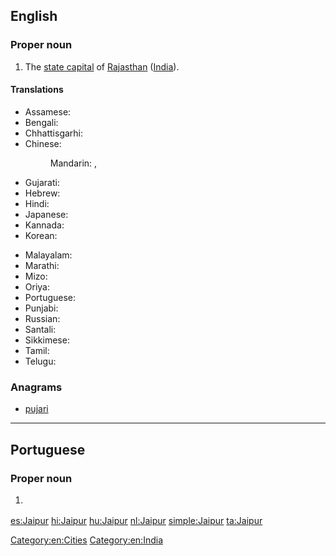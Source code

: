==English==
{{wikipedia}}

===Proper noun===
{{en-proper noun}}

# The [[state capital]] of [[Rajasthan]] ([[India]]).

====Translations====
{{trans-top|capital of Rajasthan, India}}
* Assamese: {{t-needed|as}}
* Bengali: {{t|bn|জয়পুর|sc=Beng}}
* Chhattisgarhi: {{t-needed|hne}}
* Chinese:
*: Mandarin: {{t|cmn|齋浦爾|sc=Hani}}, {{t|cmn|斋浦尔|tr=Zhāipǔ'ěr|sc=Hani}}
* Gujarati: {{t|gu|જયપુર|sc=Gujr}}
* Hebrew: {{t|he|ג'איפור}}
* Hindi: {{t+|hi|जयपुर|tr=jaypur}}
* Japanese: {{t|ja|ジャイプル|tr=Jaipuru}}
* Kannada: {{t-needed|kn}}
* Korean: {{t|ko|자이푸르|tr=Jaipureu|sc=Hang}}
{{trans-mid}}
* Malayalam: {{t|ml|ജയ്‌പൂർ|sc=Mlym}}
* Marathi: {{t|mr|जयपूर|sc=Deva}}
* Mizo: {{t-needed|lus}}
* Oriya: {{t|or|ଜୟପୁର|sc=Orya}}
* Portuguese: {{t|pt|Jaipur|f}}
* Punjabi: {{t|pa|ਜੈਪੁਰ|m|tr=jaypur|sc=Guru}}
* Russian: {{t|ru|Джайпу́р|m}}
* Santali: {{t-needed|sat}}
* Sikkimese: {{t-needed|sip}}
* Tamil: {{t|ta|செய்ப்பூர்|tr=Ceyppūr|sc=Taml}}
* Telugu: {{t+|te|జైపూర్|sc=Tel}}
{{trans-bottom}}

===Anagrams===
* [[pujari#English|pujari]]

[[Category:en:Cities]]
[[Category:en:India]]

----

==Portuguese==

===Proper noun===
{{pt-proper noun|f}}

# {{l|en|Jaipur}} {{gloss|capital of Rajasthan, India}}

[[es:Jaipur]]
[[hi:Jaipur]]
[[hu:Jaipur]]
[[nl:Jaipur]]
[[simple:Jaipur]]
[[ta:Jaipur]]